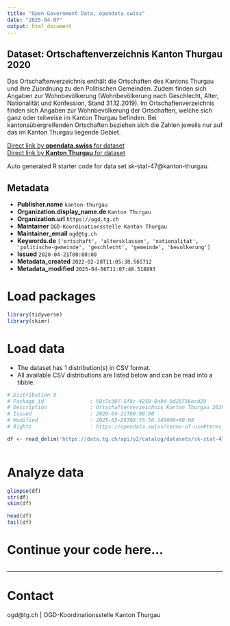 ```yaml
---
title: "Open Government Data, opendata.swiss"
date: "2025-04-07"
output: html_document
---
```


## Dataset: Ortschaftenverzeichnis Kanton Thurgau 2020

Das Ortschaftenverzeichnis enthält die Ortschaften des Kantons Thurgau und ihre Zuordnung zu den Politischen Gemeinden. Zudem finden sich Angaben zur Wohnbevölkerung (Wohnbevölkerung nach Geschlecht, Alter, Nationalität und Konfession, Stand 31.12.2019).
Im Ortschaftenverzeichnis finden sich Angaben zur Wohnbevölkerung der Ortschaften, welche sich ganz oder teilweise im Kanton Thurgau befinden. Bei kantonsübergreifenden Ortschaften beziehen sich die Zahlen jeweils nur auf das im Kanton Thurgau liegende Gebiet.

[Direct link by **opendata.swiss** for dataset](https://opendata.swiss/de/dataset/ortschaftenverzeichnis-kanton-thurgau-20201)<br>
[Direct link by **Kanton Thurgau** for dataset](https://data.tg.ch/explore/dataset/sk-stat-47/)

Auto generated R starter code for data set sk-stat-47@kanton-thurgau.

## Metadata

- **Publisher.name** `kanton-thurgau`
- **Organization.display_name.de** `Kanton Thurgau`
- **Organization.url** `https://ogd.tg.ch`
- **Maintainer** `OGD-Koordinationsstelle Kanton Thurgau`
- **Maintainer_email** `ogd@tg.ch`
- **Keywords.de** `['ortschaft', 'altersklassen', 'nationalitat', 'politische-gemeinde', 'geschlecht', 'gemeinde', 'bevolkerung']`
- **Issued** `2020-04-21T00:00:00`
- **Metadata_created** `2022-02-28T11:05:38.565712`
- **Metadata_modified** `2025-04-06T11:07:48.518893`


# Load packages

```r

library(tidyverse)
library(skimr)

```

# Load data

-   The dataset has 1 distribution(s) in CSV format.
-   All available CSV distributions are listed below and can be read into a tibble.

```r

# Distribution 0
# Package_id               : 50c7c307-5f8c-4250-8a9d-5d29756ecd29
# Description              : Ortschaftenverzeichnis Kanton Thurgau 2020 (csv)
# Issued                   : 2020-04-21T00:00:00
# Modified                 : 2025-03-26T08:55:56.149000+00:00
# Rights                   : https://opendata.swiss/terms-of-use#terms_by

df <- read_delim('https://data.tg.ch/api/v2/catalog/datasets/sk-stat-47/exports/csv?use_labels=true')



```

# Analyze data

```r

glimpse(df)
str(df)
skim(df)

head(df)
tail(df)

```

# Continue your code here...

```r

```

------------------------------------------------------------------------

# Contact

ogd@tg.ch | OGD-Koordinationsstelle Kanton Thurgau
